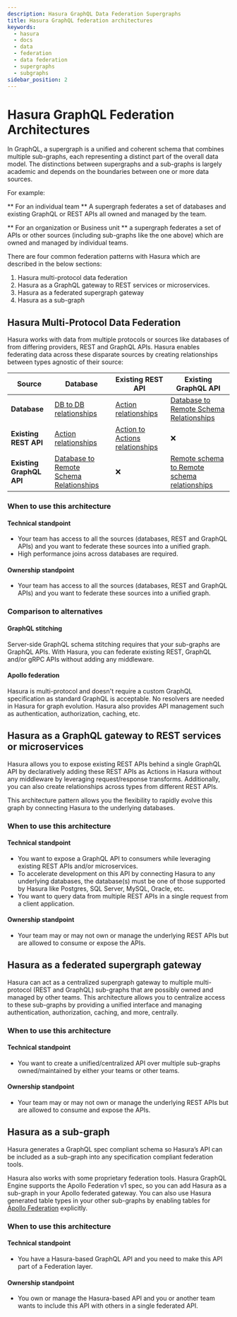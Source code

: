 ```yaml
---
description: Hasura GraphQL Data Federation Supergraphs
title: Hasura GraphQL federation architectures
keywords:
  - hasura
  - docs
  - data
  - federation
  - data federation
  - supergraphs
  - subgraphs
sidebar_position: 2
---
```



# Hasura GraphQL Federation Architectures

In GraphQL, a supergraph is a unified and coherent schema that combines multiple sub-graphs, each representing a
distinct part of the overall data model. The distinctions between supergraphs and a sub-graphs is largely academic and
depends on the boundaries between one or more data sources.

<Thumbnail src="/img/data-federation/federation-layer.png" alt="Data Federation Layer" className="no-shadow" />

For example:

** For an individual team ** A supergraph federates a set of databases and existing GraphQL or REST APIs all owned and
managed by the team.

** For an organization or Business unit ** a supergraph federates a set of APIs or other sources (including sub-graphs
like the one above) which are owned and managed by individual teams.

There are four common federation patterns with Hasura which are described in the below sections:

1. Hasura multi-protocol data federation
2. Hasura as a GraphQL gateway to REST services or microservices.
3. Hasura as a federated supergraph gateway
4. Hasura as a sub-graph

## Hasura Multi-Protocol Data Federation

Hasura works with data from multiple protocols or sources like databases of from differing providers, REST and GraphQL
APIs. Hasura enables federating data across these disparate sources by creating relationships between types agnostic of
their source:

| Source                   | Database                                                                                                         | Existing REST API                                                                                   | Existing GraphQL API                                                                                                 |
| ------------------------ | ---------------------------------------------------------------------------------------------------------------- | --------------------------------------------------------------------------------------------------- | -------------------------------------------------------------------------------------------------------------------- |
| **Database**             | [DB to DB relationships](/schema/postgres/remote-relationships/remote-source-relationships.mdx)                  | [Action relationships](/actions/action-relationships.mdx)                                           | [Database to Remote Schema Relationships](schema/postgres/remote-relationships/remote-schema-relationships.mdx)      |
| **Existing REST API**    | [Action relationships](actions/action-relationships.mdx)                                                         | [Action to Actions relationships](/actions/action-relationships.mdx#action-to-action-relationships) | ❌                                                                                                                   |
| **Existing GraphQL API** | [Database to Remote Schema Relationships](/schema/postgres/remote-relationships/remote-schema-relationships.mdx) | ❌                                                                                                  | [Remote schema to Remote schema relationships](/remote-schemas/remote-relationships/remote-schema-relationships.mdx) |

<Thumbnail
  src="/img/data-federation/multi-protocol-federation-with-hasura.png"
  alt="Multi-protocol federation with Hasura"
  className="no-shadow"
/>

### When to use this architecture

#### Technical standpoint

- Your team has access to all the sources (databases, REST and GraphQL APIs) and you want to federate these sources into
  a unified graph.
- High performance joins across databases are required.

#### Ownership standpoint

- Your team has access to all the sources (databases, REST and GraphQL APIs) and you want to federate these sources into
  a unified graph.

### Comparison to alternatives

#### GraphQL stitching

Server-side GraphQL schema stitching requires that your sub-graphs are GraphQL APIs. With Hasura, you can federate
existing REST, GraphQL and/or gRPC APIs without adding any middleware.

#### Apollo federation

Hasura is multi-protocol and doesn't require a custom GraphQL specification as standard GraphQL is acceptable. No
resolvers are needed in Hasura for graph evolution. Hasura also provides API management such as authentication,
authorization, caching, etc.

## Hasura as a GraphQL gateway to REST services or microservices

Hasura allows you to expose existing REST APIs behind a single GraphQL API by declaratively adding these REST APIs as
Actions in Hasura without any middleware by leveraging request/response transforms. Additionally, you can also create
relationships across types from different REST APIs.

This architecture pattern allows you the flexibility to rapidly evolve this graph by connecting Hasura to the underlying
databases.

<Thumbnail
  src="/img/data-federation/rest-api-federation.png"
  alt="REST API federation with Hasura"
  className="no-shadow"
/>

### When to use this architecture

#### Technical standpoint

- You want to expose a GraphQL API to consumers while leveraging existing REST APIs and/or microservices.
- To accelerate development on this API by connecting Hasura to any underlying databases, the database(s) must be one of
  those supported by Hasura like Postgres, SQL Server, MySQL, Oracle, etc.
- You want to query data from multiple REST APIs in a single request from a client application.

#### Ownership standpoint

- Your team may or may not own or manage the underlying REST APIs but are allowed to consume or expose the APIs.

## Hasura as a federated supergraph gateway

Hasura can act as a centralized supergraph gateway to multiple multi-protocol (REST and GraphQL) sub-graphs that are
possibly owned and managed by other teams. This architecture allows you to centralize access to these sub-graphs by
providing a unified interface and managing authentication, authorization, caching, and more, centrally.

<Thumbnail
  src="/img/data-federation/multi-protocol-federation-capabilities.png"
  alt="Multi-protocol federation capabilities"
  className="no-shadow"
/>

### When to use this architecture

#### Technical standpoint

- You want to create a unified/centralized API over multiple sub-graphs owned/maintained by either your teams or other
  teams.

#### Ownership standpoint

- Your team may or may not own or manage the underlying REST APIs but are allowed to consume and expose the APIs.

## Hasura as a sub-graph

Hasura generates a GraphQL spec compliant schema so Hasura’s API can be included as a sub-graph into any specification
compliant federation tools.

Hasura also works with some proprietary federation tools. Hasura GraphQL Engine supports the Apollo Federation v1 spec,
so you can add Hasura as a sub-graph in your Apollo federated gateway. You can also use Hasura generated table types in
your other sub-graphs by enabling tables for [Apollo Federation](/data-federation/apollo-federation.mdx) explicitly.

<Thumbnail
  src="/img/data-federation/third-party-federation-layer.png"
  alt="Third-party federation with Hasura"
  className="no-shadow"
/>

### When to use this architecture

#### Technical standpoint

- You have a Hasura-based GraphQL API and you need to make this API part of a Federation layer.

#### Ownership standpoint

- You own or manage the Hasura-based API and you or another team wants to include this API with others in a single
  federated API.
